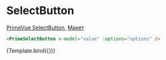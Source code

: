 

<Meta title="Prime/Form/SelectButton" />

# SelectButton

[PrimeVue SelectButton](https://primevue.org/selectbutton), [Макет](<https://www.figma.com/design/4TYeki0MDLhfPGJstbIicf/UI-kit-PrimeFace-(DS)?node-id=481-4393&node-type=section&m=dev>)

```html dark
<PrimeSelectButton v-model="value" :options="options" />
```

<Story name="Primary">{Template.bind({})}</Story>
